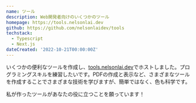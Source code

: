 ```yaml
---
name: ツール
description: Web開発者向けのいくつかのツール
homepage: https://tools.nelsonlai.dev
github: https://github.com/nelsonlaidev/tools
techstack:
  - Typescript
  - Next.js
dateCreated: '2022-10-21T00:00:00Z'
---
```


いくつかの便利なツールを作成し、[tools.nelsonlai.dev](https://tools.nelsonlai.dev)でホストしました。プログラミングスキルを練習したいです。PDFの作成と表示など、さまざまなツールを作成することでさまざまな技術を学びますが、簡単ではなく、色も科学です。

私が作ったツールがあなたの役に立つことを願っています！